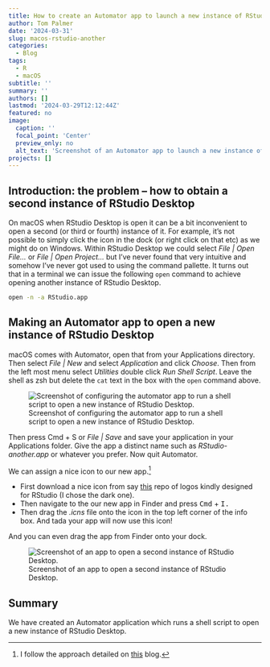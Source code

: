 ```yaml
---
title: How to create an Automator app to launch a new instance of RStudio Desktop on macOS
author: Tom Palmer
date: '2024-03-31'
slug: macos-rstudio-another
categories:
  - Blog
tags:
  - R
  - macOS
subtitle: ''
summary: ''
authors: []
lastmod: '2024-03-29T12:12:44Z'
featured: no
image:
  caption: ''
  focal_point: 'Center'
  preview_only: no
  alt_text: 'Screenshot of an Automator app to launch a new instance of RStudio Desktop in the macOS dock.'
projects: []
---
```


## Introduction: the problem -- how to obtain a second instance of RStudio Desktop

On macOS when RStudio Desktop is open it can be a bit inconvenient to open a second (or third or fourth) instance of it.
For example, it's not possible to simply click the icon in the dock (or right click on that etc) as we might do on Windows.
Within RStudio Desktop we could select *File | Open File...* or *File | Open Project...* but I've never found that very intuitive and somehow I've never got used to using the command pallette.
It turns out that in a terminal we can issue the following `open` command to achieve opening another instance of RStudio Desktop.

```bash
open -n -a RStudio.app
```

## Making an Automator app to open a new instance of RStudio Desktop

macOS comes with Automator, open that from your Applications directory.
Then select *File | New* and select *Application* and click *Choose*.
Then from the left most menu select *Utilities* double click *Run Shell Script*.
Leave the shell as zsh but delete the `cat` text in the box with the `open` command above.

![Screenshot of configuring the automator app to run a shell script to open a new instance of RStudio Desktop.](img/automator-app.png)

Then press Cmd + S or *File | Save* and save your application in your Applications folder.
Give the app a distinct name such as *RStudio-another.app* or whatever you prefer.
Now quit Automator.

We can assign a nice icon to our new app.^[I follow the approach detailed on [this](https://www.idownloadblog.com/2023/01/19/how-to-change-app-icons-mac/) blog.]

* First download a nice icon from say [this](https://github.com/amirmasoudabdol/rstudio-icons/tree/main/Icons/macOS/Rectangle) repo of logos kindly designed for RStudio (I chose the dark one).
* Then navigate to the our new app in Finder and press <kbd>Cmd</kbd> + <kbd>I<kbd>.
* Then drag the *.icns* file onto the icon in the top left corner of the info box.
And tada your app will now use this icon!

And you can even drag the app from Finder onto your dock.

![Screenshot of an app to open a second instance of RStudio Desktop.](featured.png)

## Summary

We have created an Automator application which runs a shell script to open a new instance of RStudio Desktop.
